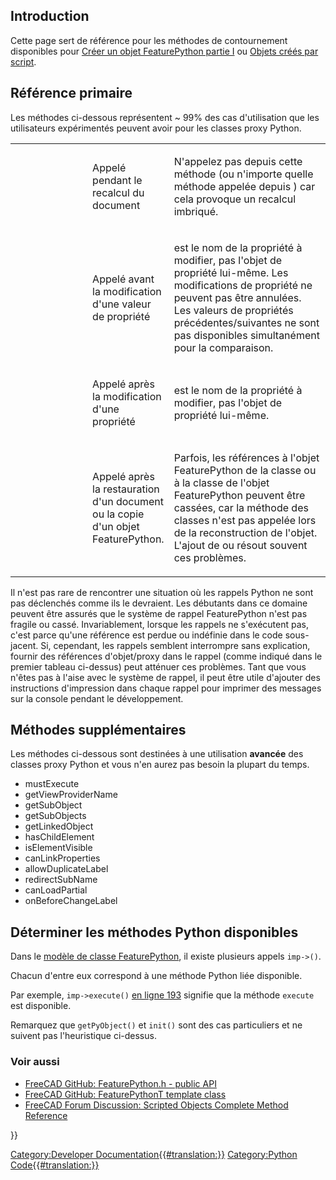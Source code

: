 <languages/>

{{TOCright}}

== Introduction ==

Cette page sert de référence pour les méthodes de contournement disponibles pour [[Create_a_FeaturePython_object_part_I/fr|Créer un objet FeaturePython partie I]] ou [[Scripted_objects/fr|Objets créés par script]].

==Référence primaire==
Les méthodes ci-dessous représentent ~ 99% des cas d'utilisation que les utilisateurs expérimentés peuvent avoir pour les classes proxy Python.

{| class="wikitable" cellpadding="5px" width="100%"
|style="width:25%" | {{incode|execute(self, obj)}}
|style="width:25%" | Appelé pendant le recalcul du document
|style="width:50%" | N'appelez pas {{incode|recompute()}} depuis cette méthode (ou n'importe quelle méthode appelée depuis  {{incode|execute()}}) car cela provoque un recalcul imbriqué.
|-
| {{incode|onBeforeChange(self, obj, prop)}}
| Appelé avant la modification d'une valeur de propriété
| {{incode|prop}} est le nom de la propriété à modifier, pas l'objet de propriété lui-même. Les modifications de propriété ne peuvent pas être annulées. Les valeurs de propriétés précédentes/suivantes ne sont pas disponibles simultanément pour la comparaison.
|-
| {{incode|onChanged(self, obj, prop)}}
| Appelé après la modification d'une propriété
| {{incode|prop}} est le nom de la propriété à modifier, pas l'objet de propriété lui-même.
|-
| {{Incode|onDocumentRestored(self, obj)}}
| Appelé après la restauration d'un document ou la copie d'un objet FeaturePython.
| Parfois, les références à l'objet FeaturePython de la classe ou à la classe de l'objet FeaturePython peuvent être cassées, car la méthode des classes {{incode|__init__()}} n'est pas appelée lors de la reconstruction de l'objet. L'ajout de {{incode|self.Object <nowiki>=</nowiki> obj}} ou {{incode|obj.Proxy <nowiki>=</nowiki> self}} résout souvent ces problèmes.
|}

Il n'est pas rare de rencontrer une situation où les rappels Python ne sont pas déclenchés comme ils le devraient. Les débutants dans ce domaine peuvent être assurés que le système de rappel FeaturePython n'est pas fragile ou cassé. Invariablement, lorsque les rappels ne s'exécutent pas, c'est parce qu'une référence est perdue ou indéfinie dans le code sous-jacent. Si, cependant, les rappels semblent interrompre sans explication, fournir des références d'objet/proxy dans le rappel {{incode|onDocumentRestored()}} (comme indiqué dans le premier tableau ci-dessus) peut atténuer ces problèmes. Tant que vous n'êtes pas à l'aise avec le système de rappel, il peut être utile d'ajouter des instructions d'impression dans chaque rappel pour imprimer des messages sur la console pendant le développement.

== Méthodes supplémentaires ==
Les méthodes ci-dessous sont destinées à une utilisation '''avancée''' des classes proxy Python et vous n'en aurez pas besoin la plupart du temps.

* mustExecute
* getViewProviderName
* getSubObject
* getSubObjects
* getLinkedObject
* hasChildElement
* isElementVisible
* canLinkProperties
* allowDuplicateLabel
* redirectSubName
* canLoadPartial
* onBeforeChangeLabel

==Déterminer les méthodes Python disponibles==
Dans le [https://github.com/FreeCAD/FreeCAD/blob/76e74294894bbce46d006e149315c6274d206278/src/App/FeaturePython.h#L161-L351 modèle de classe FeaturePython], il existe plusieurs appels <code>imp-><method name>()</code>.

Chacun d'entre eux correspond à une méthode Python liée disponible.

Par exemple, <code>imp->execute()</code> [https://github.com/FreeCAD/FreeCAD/blob/76e74294894bbce46d006e149315c6274d206278/src/App/FeaturePython.h#L193 en ligne 193] signifie que la méthode <code>execute</code> est disponible.

Remarquez que <code>getPyObject()</code> et <code>init()</code> sont des cas particuliers et ne suivent pas l'heuristique ci-dessus.

===Voir aussi===

* [https://github.com/FreeCAD/FreeCAD/blob/76e74294894bbce46d006e149315c6274d206278/src/App/FeaturePython.h#L44-L86 FreeCAD GitHub: FeaturePython.h - public API]
* [https://github.com/FreeCAD/FreeCAD/blob/76e74294894bbce46d006e149315c6274d206278/src/App/FeaturePython.h#L167 FreeCAD GitHub: FeaturePythonT template class]
* [https://forum.freecadweb.org/viewtopic.php?f=22&t=49194 FreeCAD Forum Discussion: Scripted Objects Complete Method Reference]


{{Powerdocnavi{{#translation:}}}}
[[Category:Developer Documentation{{#translation:}}]]
[[Category:Python Code{{#translation:}}]]
{{clear}}